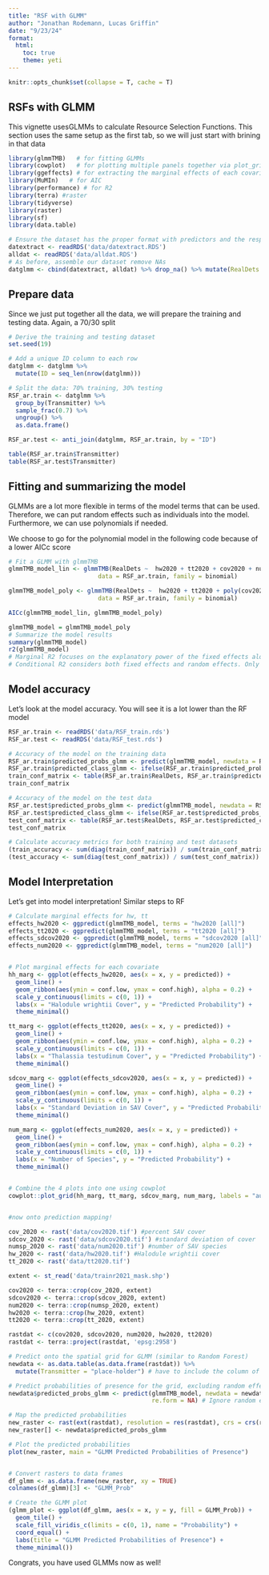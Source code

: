 ```yaml
---
title: "RSF with GLMM"
author: "Jonathan Rodemann, Lucas Griffin"
date: "9/23/24"
format: 
  html:
    toc: true
    theme: yeti
---
```


```r
knitr::opts_chunk$set(collapse = T, cache = T)
```

## RSFs with GLMM
This vignette usesGLMMs to calculate Resource Selection Functions. This section uses the same setup as the first tab, so we will just start with brining in that data


```r
library(glmmTMB)   # for fitting GLMMs
library(cowplot)   # for plotting multiple panels together via plot_grid function
library(ggeffects) # for extracting the marginal effects of each covariate in the model
library(MuMIn)   # for AIC
library(performance) # for R2
library(terra) #raster
library(tidyverse)
library(raster)
library(sf)
library(data.table)

# Ensure the dataset has the proper format with predictors and the response variable (RealDets)
datextract <- readRDS('data/datextract.RDS')
alldat <- readRDS('data/alldat.RDS')
# As before, assemble our dataset remove NAs
datglmm <- cbind(datextract, alldat) %>% drop_na() %>% mutate(RealDets = as.factor(RealDets), Transmitter = as.factor(Transmitter))
```

## Prepare data
Since we just put together all the data, we will prepare the training and testing data. Again, a 70/30 split

```r
# Derive the training and testing dataset
set.seed(19)

# Add a unique ID column to each row
datglmm <- datglmm %>%
  mutate(ID = seq_len(nrow(datglmm)))

# Split the data: 70% training, 30% testing
RSF_ar.train <- datglmm %>%
  group_by(Transmitter) %>%
  sample_frac(0.7) %>% 
  ungroup() %>% 
  as.data.frame()

RSF_ar.test <- anti_join(datglmm, RSF_ar.train, by = "ID")

table(RSF_ar.train$Transmitter)
table(RSF_ar.test$Transmitter)
```

## Fitting and summarizing the model
GLMMs are a lot more flexible in terms of the model terms that can be used. Therefore, we can put random effects such as individuals into the model. Furthermore, we can use polynomials if needed.

We choose to go for the polynomial model in the following code because of a lower AICc score

```r
# Fit a GLMM with glmmTMB
glmmTMB_model_lin <- glmmTMB(RealDets ~  hw2020 + tt2020 + cov2020 + num2020 + sdcov2020 + (1 | Transmitter),
                         data = RSF_ar.train, family = binomial)

glmmTMB_model_poly <- glmmTMB(RealDets ~  hw2020 + tt2020 + poly(cov2020,2) + num2020 + sdcov2020 +(1 | Transmitter),
                         data = RSF_ar.train, family = binomial)

AICc(glmmTMB_model_lin, glmmTMB_model_poly)

glmmTMB_model = glmmTMB_model_poly
# Summarize the model results
summary(glmmTMB_model)
r2(glmmTMB_model) 
# Marginal R2 focuses on the explanatory power of the fixed effects alone.
# Conditional R2 considers both fixed effects and random effects. Only slightly improves variance explained.
```
## Model accuracy

Let's look at the model accuracy. You will see it is a lot lower than the RF model

```r

RSF_ar.train <- readRDS('data/RSF_train.rds')
RSF_ar.test <- readRDS('data/RSF_test.rds')

# Accuracy of the model on the training data
RSF_ar.train$predicted_probs_glmm <- predict(glmmTMB_model, newdata = RSF_ar.train, type = "response")
RSF_ar.train$predicted_class_glmm <- ifelse(RSF_ar.train$predicted_probs_glmm > 0.5, 1, 0)
train_conf_matrix <- table(RSF_ar.train$RealDets, RSF_ar.train$predicted_class_glmm)
train_conf_matrix

# Accuracy of the model on the test data
RSF_ar.test$predicted_probs_glmm <- predict(glmmTMB_model, newdata = RSF_ar.test, type = "response")
RSF_ar.test$predicted_class_glmm <- ifelse(RSF_ar.test$predicted_probs_glmm > 0.5, 1, 0)
test_conf_matrix <- table(RSF_ar.test$RealDets, RSF_ar.test$predicted_class_glmm)
test_conf_matrix

# Calculate accuracy metrics for both training and test datasets
(train_accuracy <- sum(diag(train_conf_matrix)) / sum(train_conf_matrix))
(test_accuracy <- sum(diag(test_conf_matrix)) / sum(test_conf_matrix))
```

## Model Interpretation
Let's get into model interpretation! Similar steps to RF

```r
# Calculate marginal effects for hw, tt
effects_hw2020 <- ggpredict(glmmTMB_model, terms = "hw2020 [all]")
effects_tt2020 <- ggpredict(glmmTMB_model, terms = "tt2020 [all]")
effects_sdcov2020 <- ggpredict(glmmTMB_model, terms = "sdcov2020 [all]")
effects_num2020 <- ggpredict(glmmTMB_model, terms = "num2020 [all]")


# Plot marginal effects for each covariate
hh_marg <- ggplot(effects_hw2020, aes(x = x, y = predicted)) +
  geom_line() +
  geom_ribbon(aes(ymin = conf.low, ymax = conf.high), alpha = 0.2) +
  scale_y_continuous(limits = c(0, 1)) +
  labs(x = "Halodule wrightii Cover", y = "Predicted Probability") +
  theme_minimal()

tt_marg <- ggplot(effects_tt2020, aes(x = x, y = predicted)) +
  geom_line() +
  geom_ribbon(aes(ymin = conf.low, ymax = conf.high), alpha = 0.2) +
  scale_y_continuous(limits = c(0, 1)) +
  labs(x = "Thalassia testudinum Cover", y = "Predicted Probability") +
  theme_minimal()

sdcov_marg <- ggplot(effects_sdcov2020, aes(x = x, y = predicted)) +
  geom_line() +
  geom_ribbon(aes(ymin = conf.low, ymax = conf.high), alpha = 0.2) +
  scale_y_continuous(limits = c(0, 1)) +
  labs(x = "Standard Deviation in SAV Cover", y = "Predicted Probability") +
  theme_minimal()

num_marg <- ggplot(effects_num2020, aes(x = x, y = predicted)) +
  geom_line() +
  geom_ribbon(aes(ymin = conf.low, ymax = conf.high), alpha = 0.2) +
  scale_y_continuous(limits = c(0, 1)) +
  labs(x = "Number of Species", y = "Predicted Probability") +
  theme_minimal()


# Combine the 4 plots into one using cowplot
cowplot::plot_grid(hh_marg, tt_marg, sdcov_marg, num_marg, labels = "auto", ncol = 4)


#now onto prediction mapping!

cov_2020 <- rast('data/cov2020.tif') #percent SAV cover
sdcov_2020 <- rast('data/sdcov2020.tif') #standard deviation of cover
numsp_2020 <- rast('data/num2020.tif') #number of SAV species
hw_2020 <- rast('data/hw2020.tif') #Halodule wrightii cover
tt_2020 <- rast('data/tt2020.tif')

extent <- st_read('data/trainr2021_mask.shp')

cov2020 <- terra::crop(cov_2020, extent)
sdcov2020 <- terra::crop(sdcov_2020, extent)
num2020 <- terra::crop(numsp_2020, extent)
hw2020 <- terra::crop(hw_2020, extent)
tt2020 <- terra::crop(tt_2020, extent)

rastdat <- c(cov2020, sdcov2020, num2020, hw2020, tt2020)
rastdat <- terra::project(rastdat, 'epsg:2958')

# Predict onto the spatial grid for GLMM (similar to Random Forest)
newdata <- as.data.table(as.data.frame(rastdat)) %>% 
  mutate(Transmitter = "place-holder") # have to include the column of Transmitter, even though we will ignore it in predictions.

# Predict probabilities of presence for the grid, excluding random effects
newdata$predicted_probs_glmm <- predict(glmmTMB_model, newdata = newdata, type = "response", 
                                        re.form = NA) # Ignore random effects.

# Map the predicted probabilities
new_raster <- rast(ext(rastdat), resolution = res(rastdat), crs = crs(rastdat))
new_raster[] <- newdata$predicted_probs_glmm

# Plot the predicted probabilities
plot(new_raster, main = "GLMM Predicted Probabilities of Presence")


# Convert rasters to data frames
df_glmm <- as.data.frame(new_raster, xy = TRUE)
colnames(df_glmm)[3] <- "GLMM_Prob"

# Create the GLMM plot
(glmm_plot <- ggplot(df_glmm, aes(x = x, y = y, fill = GLMM_Prob)) +
  geom_tile() +
  scale_fill_viridis_c(limits = c(0, 1), name = "Probability") + 
  coord_equal() +
  labs(title = "GLMM Predicted Probabilities of Presence") +
  theme_minimal())
```

Congrats, you have used GLMMs now as well!
